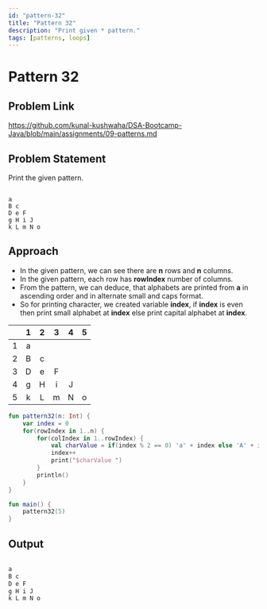 ```yaml
---
id: "pattern-32"
title: "Pattern 32"
description: "Print given * pattern."
tags: [patterns, loops]
---
```




# Pattern 32

## Problem Link

https://github.com/kunal-kushwaha/DSA-Bootcamp-Java/blob/main/assignments/09-patterns.md

## Problem Statement

Print the given pattern.

```text

a 
B c 
D e F 
g H i J 
k L m N o 

```
## Approach

- In the given pattern, we can see there are **n** rows and **n** columns.
- In the given pattern, each row has **rowIndex** number of columns.
- From the pattern, we can deduce, that alphabets are printed from **a** in ascending order and in alternate small and caps format.
- So for printing character, we created variable **index**, if **index** is even then print small alphabet at **index** else print capital alphabet at **index**.

<TableWrapper rows="5" cols="5">

|   	| 1 	| 2 	| 3 	| 4 	| 5 	|
|:-:	|:-:	|:-:	|:-:	|:-:	|:-:	|
| 1 	| a 	|   	|   	|   	|   	|
| 2 	| B 	| c 	|   	|   	|   	|
| 3 	| D 	| e 	| F 	|   	|   	|
| 4 	| g 	| H 	| i 	| J 	|   	|
| 5 	| k 	| L 	| m 	| N 	| o 	|

</TableWrapper>

<Tabs>
<TabItem value="kotlin" label="Kotlin">
<SolutionAuthor name="@msvhora"/>

```kt
fun pattern32(n: Int) {
    var index = 0
    for(rowIndex in 1..n) {
        for(colIndex in 1..rowIndex) {
            val charValue = if(index % 2 == 0) 'a' + index else 'A' + index
            index++
            print("$charValue ")
        }
        println()
    }
}

fun main() {	
    pattern32(5)
}
```
</TabItem>
</Tabs>

## Output

```kt

a 
B c 
D e F 
g H i J 
k L m N o 

```